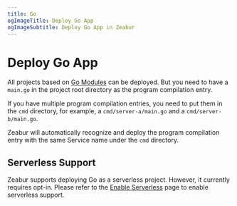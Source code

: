 ```yaml
---
title: Go
ogImageTitle: Deploy Go App
ogImageSubtitle: Deploy Go App in Zeabur
---
```


# Deploy Go App

All projects based on [Go Modules](https://blog.golang.org/using-go-modules) can be deployed. But you need to have a `main.go` in the project root directory as the program compilation entry.

If you have multiple program compilation entries, you need to put them in the `cmd` directory, for example, a `cmd/server-a/main.go` and a `cmd/server-b/main.go`.

Zeabur will automatically recognize and deploy the program compilation entry with the same Service name under the `cmd` directory.

## Serverless Support

Zeabur supports deploying Go as a serverless project. However, it currently requires opt-in.
Please refer to the [Enable Serverless](/deploy/serverless) page to enable serverless support.

